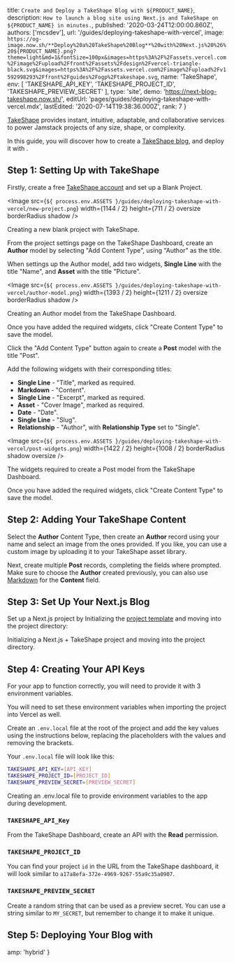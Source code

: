 
  title: `Create and Deploy a TakeShape Blog with ${PRODUCT_NAME}`,
  description: `How to launch a blog site using Next.js and TakeShape on ${PRODUCT_NAME} in minutes.`,
  published: '2020-03-24T12:00:00.860Z',
  authors: ['mcsdev'],
  url: '/guides/deploying-takeshape-with-vercel',
  image: `https://og-image.now.sh/**Deploy%20a%20TakeShape%20Blog**%20with%20Next.js%20%26%20${PRODUCT_NAME}.png?theme=light&md=1&fontSize=100px&images=https%3A%2F%2Fassets.vercel.com%2Fimage%2Fupload%2Ffront%2Fassets%2Fdesign%2Fvercel-triangle-black.svg&images=https%3A%2F%2Fassets.vercel.com%2Fimage%2Fupload%2Fv1592998293%2Ffront%2Fguides%2Fogp%2Ftakeshape.svg`,
  name: 'TakeShape',
  env: [
    'TAKESHAPE_API_KEY',
    'TAKESHAPE_PROJECT_ID',
    'TAKESHAPE_PREVIEW_SECRET'
  ],
  type: 'site',
  demo: 'https://next-blog-takeshape.now.sh/',
  editUrl: 'pages/guides/deploying-takeshape-with-vercel.mdx',
  lastEdited: '2020-07-14T19:38:36.000Z',
  rank: 7
}

[TakeShape](https://www.takeshape.io/) provides instant, intuitive, adaptable, and collaborative services to power Jamstack projects of any size, shape, or complexity.

In this guide, you will discover how to create a [TakeShape blog](https://next-blog-takeshape.now.sh/), and deploy it with [<ProductName />](/).

## Step 1: Setting Up with TakeShape

Firstly, create a free [TakeShape account](https://app.takeshape.io/signup) and set up a Blank Project.

<Image
  src={`${
    process.env.ASSETS
  }/guides/deploying-takeshape-with-vercel/new-project.png`}
  width={1144 / 2}
  height={711 / 2}
  oversize
  borderRadius
  shadow
/>
<Caption>
  Creating a new blank project with TakeShape.
</Caption>

From the project settings page on the TakeShape Dashboard, create an **Author** model by selecting "Add Content Type", using "Author" as the title.

When settings up the Author model, add two widgets, **Single Line** with the title "Name", and **Asset** with the title "Picture".

<Image
  src={`${
    process.env.ASSETS
  }/guides/deploying-takeshape-with-vercel/author-model.png`}
  width={1393 / 2}
  height={1211 / 2}
  oversize
  borderRadius
  shadow
/>
<Caption>
  Creating an <InlineCode>Author</InlineCode> model from the TakeShape Dashboard.
</Caption>

Once you have added the required widgets, click "Create Content Type" to save the model.

Click the "Add Content Type" button again to create a **Post** model with the title "Post".

Add the following widgets with their corresponding titles:

- **Single Line** - "Title", marked as required.
- **Markdown** - "Content".
- **Single Line** - "Excerpt", marked as required.
- **Asset** - "Cover Image", marked as required.
- **Date** - "Date".
- **Single Line** - "Slug".
- **Relationship** - "Author", with **Relationship Type** set to "Single".

<Image
  src={`${
    process.env.ASSETS
  }/guides/deploying-takeshape-with-vercel/post-widgets.png`}
  width={1422 / 2}
  height={1008 / 2}
  borderRadius
  shadow
  oversize
/>
<Caption>
  The widgets required to create a <InlineCode>Post</InlineCode> model from the TakeShape Dashboard.
</Caption>

Once you have added the required widgets, click "Create Content Type" to save the model.

## Step 2: Adding Your TakeShape Content

Select the **Author** Content Type, then create an **Author** record using your name and select an image from the ones provided. If you like, you can use a custom image by uploading it to your TakeShape asset library.

Next, create multiple **Post** records, completing the fields where prompted. Make sure to choose the **Author** created previously, you can also use [Markdown](https://www.markdownguide.org/) for the **Content** field.

## Step 3: Set Up Your Next.js Blog

Set up a Next.js project by Initializing the [project template](https://github.com/vercel/next.js/tree/canary/examples/cms-takeshape) and moving into the project directory:

<Snippet dark text="yarn create next-app --example cms-takeshape my-takeshape-app && cd my-takeshape-app" />
<Caption>Initializing a Next.js + TakeShape project and moving into the project directory.</Caption>

## Step 4: Creating Your API Keys

For your app to function correctly, you will need to provide it with 3 environment variables.

<Note>
  You will need to set these environment variables when importing the project
  into Vercel as well.
</Note>

Create an `.env.local` file at the root of the project and add the key values using the instructions below, replacing the placeholders with the values and removing the brackets.

Your `.env.local` file will look like this:

```bash
TAKESHAPE_API_KEY=[API_KEY]
TAKESHAPE_PROJECT_ID=[PROJECT_ID]
TAKESHAPE_PREVIEW_SECRET=[PREVIEW_SECRET]
```

<Caption>
  Creating an <InlineCode>.env.local</InlineCode> file to provide environment
  variables to the app during development.
</Caption>

### `TAKESHAPE_API_Key`

From the TakeShape Dashboard, create an API with the **Read** permission.

### `TAKESHAPE_PROJECT_ID`

You can find your project `id` in the URL from the TakeShape dashboard, it will look similar to `a17a8efa-372e-4969-9267-55a9c35a0907`.

### `TAKESHAPE_PREVIEW_SECRET`

Create a random string that can be used as a preview secret. You can use a string similar to `MY_SECRET`, but remember to change it to make it unique.

## Step 5: Deploying Your Blog with <NameWrapper name={PRODUCT_NAME} />

<DeploySection meta={meta} />


  amp: 'hybrid'
}
